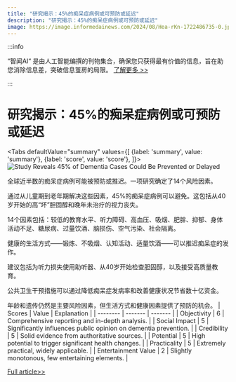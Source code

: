 ```yaml
---
title: "研究揭示：45%的痴呆症病例或可预防或延迟"
description: "研究揭示：45%的痴呆症病例或可预防或延迟"
image: https://image.informedainews.com/2024/08/Hea-rKn-1722486735-0.jpg
---
```



:::info

“智闻AI“ 是由人工智能编撰的刊物集合，确保您只获得最有价值的信息，旨在助您消除信息差，突破信息茧房的局限。  [了解更多 >>](/)

:::

# 研究揭示：45%的痴呆症病例或可预防或延迟


<Tabs
	defaultValue="summary"
	values={[
	{label: 'summary', value: 'summary'},
	{label: 'score', value: 'score'},
]}>
<TabItem value="summary">
<img
  src="https://image.informedainews.com/2024/08/Hea-rKn-1722486735-0.jpg"
  alt="Study Reveals 45% of Dementia Cases Could Be Prevented or Delayed"
/>



全球近半数的痴呆症病例可能被预防或推迟。一项研究确定了14个风险因素。

通过从儿童期到老年期解决这些因素，45%的痴呆症病例可以避免。这包括从40岁开始的高“坏”胆固醇和晚年未治疗的视力丧失。

14个因素包括：较低的教育水平、听力障碍、高血压、吸烟、肥胖、抑郁、身体活动不足、糖尿病、过量饮酒、脑损伤、空气污染、社会隔离。

健康的生活方式——锻炼、不吸烟、认知活动、适量饮酒——可以推迟痴呆症的发作。

建议包括为听力损失使用助听器、从40岁开始检查胆固醇，以及接受高质量教育。

公共卫生干预措施可以通过降低痴呆症发病率和改善健康状况节省数十亿资金。

年龄和遗传仍然是主要风险因素，但生活方式和健康因素提供了预防的机会。
</TabItem>
<TabItem value="score">
	| Scores     | Value   | Explanation |
	| -------- | ------- | ------- |
	| Objectivity  | 6    | Comprehensive reporting and in-depth analysis.    |
	| Social Impact | 5     | Significantly influences public opinion on dementia prevention.    |
	| Credibility    | 5    | Solid evidence from authoritative sources.    |
	| Potential    | 5    | High potential to trigger significant health changes.    |
	| Practicality    | 5    | Extremely practical, widely applicable.    |
	| Entertainment Value    | 2    | Slightly monotonous, few entertaining elements.    |
</TabItem>
</Tabs>

[Full article>>](https://www.theguardian.com/society/article/2024/jul/31/almost-half-of-dementia-cases-could-be-prevented-or-delayed-study-finds)
